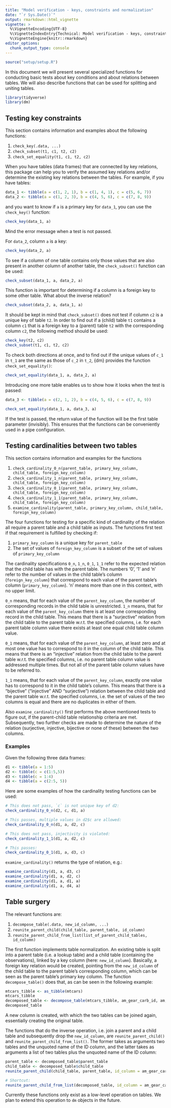 ```yaml
---
title: "Model verification - keys, constraints and normalization"
date: "`r Sys.Date()`"
output: rmarkdown::html_vignette
vignette: >
  %\VignetteEncoding{UTF-8}
  %\VignetteIndexEntry{Technical: Model verification - keys, constraints and normalization}
  %\VignetteEngine{knitr::rmarkdown}
editor_options: 
  chunk_output_type: console
---
```



``````r
source("setup/setup.R")
``````

In this document we will present several specialized functions for conducting basic tests about key conditions and about relations between tables.
We will also describe functions that can be used for splitting and uniting tables.

```r
library(tidyverse)
library(dm)
```


## Testing key constraints

This section contains information and examples about the following functions: 

1. `check_key(.data, ...)`
1. `check_subset(t1, c1, t2, c2)`
1. `check_set_equality(t1, c1, t2, c2)`

When you have tables (data frames) that are connected by key relations, this package can help you to verify the assumed key relations and/or determine the existing key relations between the tables. 
For example, if you have tables:

```r
data_1 <- tibble(a = c(1, 2, 1), b = c(1, 4, 1), c = c(5, 6, 7))
data_2 <- tibble(a = c(1, 2, 3), b = c(4, 5, 6), c = c(7, 8, 9))
```

and you want to know if `a` is a primary key for `data_1`, you can use the `check_key()` function:

```r
check_key(data_1, a)
```

Mind the error message when a test is not passed.

For `data_2`, column `a` is a key:

```r
check_key(data_2, a)
```

To see if a column of one table contains only those values that are also present in another column of another table, the `check_subset()` function can be used:

```r
check_subset(data_1, a, data_2, a)
```

This function is important for determining if a column is a foreign key to some other table.
What about the inverse relation?

```r
check_subset(data_2, a, data_1, a)
```

It should be kept in mind that `check_subset()` does not test if column `c2` is a unique key of table `t2`.
In order to find out if a (child) table `t1` contains a column `c1` that is a foreign key to a (parent) table `t2` with the corresponding column `c2`, the following method should be used:

```r
check_key(t2, c2)
check_subset(t1, c1, t2, c2)
```

To check both directions at once, and to find out if the unique values of `c_1` in `t_1` are the same as those of `c_2` in `t_2`, {dm} provides the function `check_set_equality()`:

```r
check_set_equality(data_1, a, data_2, a)
```

Introducing one more table enables us to show how it looks when the test is passed:

```r
data_3 <- tibble(a = c(2, 1, 2), b = c(4, 5, 6), c = c(7, 8, 9))

check_set_equality(data_1, a, data_3, a)
```

If the test is passed, the return value of the function will be the first table parameter (invisibly).
This ensures that the functions can be conveniently used in a pipe configuration.

## Testing cardinalities between two tables

This section contains information and examples for the functions

1. `check_cardinality_0_n(parent_table, primary_key_column, child_table, foreign_key_column)`
1. `check_cardinality_1_n(parent_table, primary_key_column, child_table, foreign_key_column)`
1. `check_cardinality_0_1(parent_table, primary_key_column, child_table, foreign_key_column)`
1. `check_cardinality_1_1(parent_table, primary_key_column, child_table, foreign_key_column)`
1. `examine_cardinality(parent_table, primary_key_column, child_table, foreign_key_column)`

The four functions for testing for a specific kind of cardinality of the relation all require a parent table and a child table as inputs.
The functions first test if that requirement is fulfilled by checking if: 

1. `primary_key_column` is a unique key for `parent_table`
1. The set of values of `foreign_key_column` is a subset of the set of values of `primary_key_column`

The cardinality specifications `0_n`, `1_n`, `0_1`, `1_1` refer to the expected relation that the child table has with the parent table.
The numbers '0', '1' and 'n' refer to the number of values in the child table's column (`foreign_key_column`) that correspond to each value of the parent table's column (`primary_key_column`). 
'n' means more than one in this context, with no upper limit.

`0_n` means, that for each value of the `parent_key_column`, the number of corresponding records in the child table is unrestricted.
`1_n` means, that for each value of the `parent_key_column` there is at least one corresponding record in the child table.
This means that there is a "surjective" relation from the child table to the parent table w.r.t. the specified columns, i.e. for each parent table column value there exists at least one equal child table column value.

`0_1` means, that for each value of the `parent_key_column`, at least zero and at most one value has to correspond to it in the column of the child table. 
This means that there is an "injective" relation from the child table to the parent table w.r.t. the specified columns, i.e. no parent table column value is addressed multiple times. 
But not all of the parent table column values have to be referred to.

`1_1` means, that for each value of the `parent_key_column`, exactly one value has to correspond to it in the child table's column. 
This means that there is a "bijective" ("injective" AND "surjective") relation between the child table and the parent table w.r.t. the specified columns, i.e. the set of values of the two columns is equal and there are no duplicates in either of them.

Also `examine_cardinality()` first performs the above mentioned tests to figure out, if the parent-child table relationship criteria are met.
Subsequently, two further checks are made to determine the nature of the relation (surjective, injective, bijective or none of these) between the two columns.

### Examples

Given the following three data frames:
```r
d1 <- tibble(a = 1:5)
d2 <- tibble(c = c(1:5,5))
d3 <- tibble(c = 1:4)
d4 <- tibble(a = c(2:5, 5))
```

Here are some examples of how the cardinality testing functions can be used:

```r
# This does not pass, `c` is not unique key of d2:
check_cardinality_0_n(d2, c, d1, a)

# This passes, multiple values in d2$c are allowed:
check_cardinality_0_n(d1, a, d2, c)

# This does not pass, injectivity is violated:
check_cardinality_1_1(d1, a, d2, c)

# This passes:
check_cardinality_0_1(d1, a, d3, c)
```

`examine_cardinality()` returns the type of relation, e.g.:
```r
examine_cardinality(d1, a, d3, c)
examine_cardinality(d1, a, d2, c)
examine_cardinality(d1, a, d1, a)
examine_cardinality(d1, a, d4, a)
```


## Table surgery

The relevant functions are:

1. `decompose_table(.data, new_id_column, ...)`
1. `reunite_parent_child(child_table, parent_table, id_column)`
1. `reunite_parent_child_from_list(list_of_parent_child_tables, id_column)`

The first function implements table normalization.
An existing table is split into a parent table (i.e. a lookup table) and a child table (containing the observations), linked by a key column (here: `new_id_column`).
Basically, a foreign key relation would be created, pointing from the  `new_id_column` of the child table to the parent table's corresponding column, which can be seen as the parent table's primary key column.
The function `decompose_table()` does that, as can be seen in the following example:
```r
mtcars_tibble <- as_tibble(mtcars)
mtcars_tibble
decomposed_table <- decompose_table(mtcars_tibble, am_gear_carb_id, am, gear, carb)
decomposed_table
```

A new column is created, with which the two tables can be joined again, essentially creating the original table.

The functions that do the inverse operation, i.e. join a parent and a child table and subsequently drop the `new_id_column`, are `reunite_parent_child()` and `reunite_parent_child_from_list()`.
The former takes as arguments two tables and the unquoted name of the ID column, and the latter takes as arguments a list of two tables plus the unquoted name of the ID column:

```r
parent_table <- decomposed_table$parent_table
child_table <- decomposed_table$child_table
reunite_parent_child(child_table, parent_table, id_column = am_gear_carb_id)
```

```r
# Shortcut:
reunite_parent_child_from_list(decomposed_table, id_column = am_gear_carb_id)
```

Currently these functions only exist as a low-level operation on tables.
We plan to extend this operation to `dm` objects in the future.
